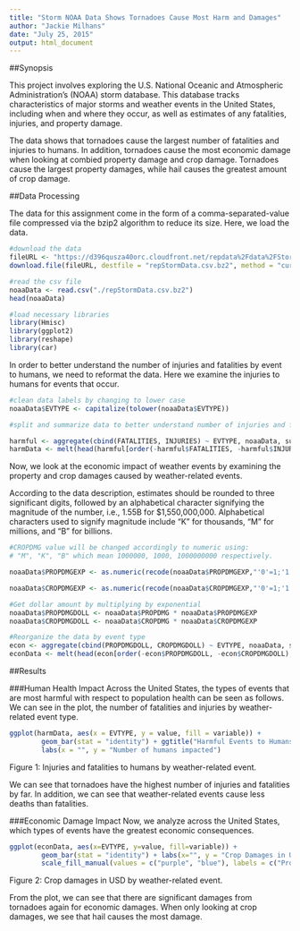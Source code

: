 ```yaml
---
title: "Storm NOAA Data Shows Tornadoes Cause Most Harm and Damages"
author: "Jackie Milhans"
date: "July 25, 2015"
output: html_document
---
```


##Synopsis

This project involves exploring the U.S. National Oceanic and Atmospheric Administration's (NOAA) storm database. This database tracks characteristics of major storms and weather events in the United States, including when and where they occur, as well as estimates of any fatalities, injuries, and property damage.  

The data shows that tornadoes cause the largest number of fatalities and injuries to humans. In addition, tornadoes cause the most economic damage when looking at combied property damage and crop damage. Tornadoes cause the largest property damages, while hail causes the greatest amount of crop damage.

##Data Processing

The data for this assignment come in the form of a comma-separated-value file compressed via the bzip2 algorithm to reduce its size. Here, we load the data.


```r
#download the data
fileURL <- "https://d396qusza40orc.cloudfront.net/repdata%2Fdata%2FStormData.csv.bz2"
download.file(fileURL, destfile = "repStormData.csv.bz2", method = "curl")

#read the csv file
noaaData <- read.csv("./repStormData.csv.bz2")
head(noaaData)

#load necessary libraries
library(Hmisc)
library(ggplot2)
library(reshape)
library(car)

```

In order to better understand the number of injuries and fatalities by event to humans, we need to reformat the data. Here we examine the injuries to humans for events that occur. 


```r

#clean data labels by changing to lower case
noaaData$EVTYPE <- capitalize(tolower(noaaData$EVTYPE))

#split and summarize data to better understand number of injuries and fatalities

harmful <- aggregate(cbind(FATALITIES, INJURIES) ~ EVTYPE, noaaData, sum)
harmData <- melt(head(harmful[order(-harmful$FATALITIES, -harmful$INJURIES),],10))
```

Now, we look at the economic impact of weather events by examining the property and crop damages caused by weather-related events.

According to the data description, estimates should be rounded to three significant digits, followed by an alphabetical character signifying the magnitude of the number, i.e., 1.55B for $1,550,000,000. Alphabetical characters used to signify magnitude include “K” for thousands, “M” for millions, and “B” for billions. 

```r

#CROPDMG value will be changed accordingly to numeric using:
# "M", "K", "B" which mean 1000000, 1000, 1000000000 respectively.

noaaData$PROPDMGEXP <- as.numeric(recode(noaaData$PROPDMGEXP,"'0'=1;'1'=10;'2'=10^2;'3'=10^3;'4'=10^4;'5'=10^5;'6'=10^6;'7'=10^7;'8'=10^8;'b'=10^9;'h'=10^2;'k'=10^3;'m'=10^6;'-'=0;'?'=0;'+'=0"))

noaaData$CROPDMGEXP <- as.numeric(recode(noaaData$CROPDMGEXP,"'0'=1;'1'=10;'2'=10^2;'3'=10^3;'4'=10^4;'5'=10^5;'6'=10^6;'7'=10^7;'8'=10^8;'b'=10^9;'h'=10^2;'k'=10^3;'m'=10^6;'-'=0;'?'=0;'+'=0"))

#Get dollar amount by multiplying by exponential
noaaData$PROPDMGDOLL <- noaaData$PROPDMG * noaaData$PROPDMGEXP
noaaData$CROPDMGDOLL <- noaaData$CROPDMG * noaaData$CROPDMGEXP

#Reorganize the data by event type
econ <- aggregate(cbind(PROPDMGDOLL, CROPDMGDOLL) ~ EVTYPE, noaaData, sum)
econData <- melt(head(econ[order(-econ$PROPDMGDOLL, -econ$CROPDMGDOLL),],10))

```

##Results

###Human Health Impact
Across the United States, the types of events that are most harmful with respect to population health can be seen as follows. We can see in the plot, the number of fatalities and injuries by weather-related event type.

```r
ggplot(harmData, aes(x = EVTYPE, y = value, fill = variable)) + 
        geom_bar(stat = "identity") + ggtitle("Harmful Events to Humans") +
        labs(x = "", y = "Number of humans impacted")

```
Figure 1:  Injuries and fatalities to humans by weather-related event.  


We can see that tornadoes have the highest number of injuries and fatalities by far. In addition, we can see that weather-related events cause less deaths than fatalities.

###Economic Damage Impact
Now, we analyze across the United States, which types of events have the greatest economic consequences.

```r
ggplot(econData, aes(x=EVTYPE, y=value, fill=variable)) +
        geom_bar(stat = "identity") + labs(x="", y = "Crop Damages in USD") +
        scale_fill_manual(values = c("purple", "blue"), labels = c("Property damage", "Crop damage"))
```
Figure 2:  Crop damages in USD by weather-related event.  


From the plot, we can see that there are significant damages from tornadoes again for economic damages. When only looking at crop damages, we see that hail causes the most damage.